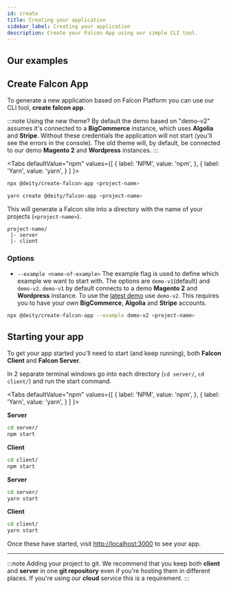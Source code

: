 ```yaml
---
id: create
title: Creating your application
sidebar_label: Creating your application
description: Create your Falcon App using our simple CLI tool.
---
```


## Our examples


<Examples />

## Create Falcon App

To generate a new application based on Falcon Platform you can use our CLI tool, **create falcon app**.

:::note Using the new theme?
By default the demo based on "demo-v2" assumes it's connected to a **BigCommerce** instance, which uses **Algolia** and **Stripe**. Without these credentials the application will not start (you'll see the errors in the console). The old theme will, by default, be connected to our demo **Magento 2** and **Wordpress** instances.
:::


<Tabs
  defaultValue="npm"
  values={[
    { label: 'NPM', value: 'npm', },
    { label: 'Yarn', value: 'yarn', }
  ]
}>
<TabItem value="npm">

```bash
npx @deity/create-falcon-app <project-name>
```

</TabItem>
<TabItem value="yarn">

```bash
yarn create @deity/falcon-app <project-name>
```

</TabItem>
</Tabs>

This will generate a Falcon site into a directory with the name of your projects (`<project-name>`).

```
project-name/
 |- server
 |- client
```

### Options

- `--example <name-of-example>` The example flag is used to define which example we want to start with. The options are `demo-v1`(default) and `demo-v2`.
  `demo-v1` by default connects to a demo **Magento 2** and **Wordpress** instance. To use the <a href="https://demo.deity.io" target="_blank" rel="noreferrer noopener">latest demo</a> use `demo-v2`. This requires you to have your own **BigCommerce**, **Algolia** and **Stripe** accounts.

```bash
npx @deity/create-falcon-app --example demo-v2 <project-name>

```

## Starting your app

To get your app started you'll need to start (and keep running), both **Falcon Client** and **Falcon Server**.

In 2 separate terminal windows go into each directory (`cd server/`, `cd client/`) and run the start command.

<Tabs
  defaultValue="npm"
  values={[
    { label: 'NPM', value: 'npm', },
    { label: 'Yarn', value: 'yarn', }
  ]
}>
<TabItem value="npm">

**Server**
```bash
cd server/
npm start
```

**Client**
```bash
cd client/
npm start
```

</TabItem>
<TabItem value="yarn">

**Server**
```bash
cd server/
yarn start
```

**Client**
```bash
cd client/
yarn start
```

</TabItem>
</Tabs>

Once these have started, visit <a href="http://localhost:3000" target="_blank" rel="noreferrer noopener">http://localhost:3000</a> to see your app.

---

:::note Adding your project to git.
We recommend that you keep both **client** and **server** in one **git repository** even if you're hosting them in different places. If you're using our **cloud** service this is a requirement. 
:::
